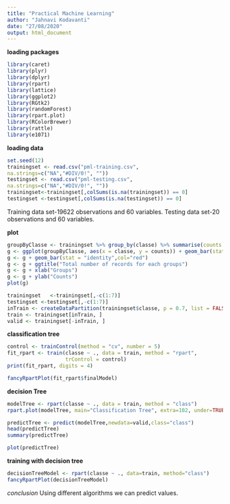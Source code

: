 ---
title: "Practical Machine Learning"
author: "Jahnavi Kodavanti"
date: "27/08/2020"
output: html_document
---


**loading packages**

```{r load, include=TRUE}
library(caret)
library(plyr)
library(dplyr)
library(rpart)
library(lattice)
library(ggplot2)
library(RGtk2)
library(randomForest)
library(rpart.plot)
library(RColorBrewer)
library(rattle)
library(e1071)
```

**loading data**

```{r read,include=TRUE}
set.seed(12)
trainingset <- read.csv("pml-training.csv",
na.strings=c("NA","#DIV/0!", ""))
testingset <- read.csv("pml-testing.csv", 
na.strings=c("NA","#DIV/0!", ""))
trainingset<-trainingset[,colSums(is.na(trainingset)) == 0]
testingset <-testingset[,colSums(is.na(testingset)) == 0]
```

Training data set-19622 observations and 60 variables. 
Testing data set-20 observations and 60 variables.

**plot**

```{r bar,include=TRUE}
groupByClasse <- trainingset %>% group_by(classe) %>% summarise(counts = n())
g <- ggplot(groupByClasse, aes(x = classe, y = counts)) + geom_bar(stat = "identity")
g <- g + geom_bar(stat = "identity",col="red")
g <- g + ggtitle("Total number of records for each groups")
g <- g + xlab("Groups")
g <- g + ylab("Counts")
plot(g)
```



```{r part,include=TRUE}
trainingset   <-trainingset[,-c(1:7)]
testingset <-testingset[,-c(1:7)]
inTrain <- createDataPartition(trainingset$classe, p = 0.7, list = FALSE)
train <- trainingset[inTrain, ]
valid <- trainingset[-inTrain, ]

```

**classification tree**

```{r print,include=TRUE}
control <- trainControl(method = "cv", number = 5)
fit_rpart <- train(classe ~ ., data = train, method = "rpart", 
                   trControl = control)
print(fit_rpart, digits = 4)

```

```{r plot,include=TRUE}

fancyRpartPlot(fit_rpart$finalModel)
```

**decision Tree**

```{r tree,include=TRUE}
modelTree <- rpart(classe ~ ., data = train, method = "class")
rpart.plot(modelTree, main="Classification Tree", extra=102, under=TRUE, faclen=0)
```


```{r prediction,include=TRUE}
predictTree <- predict(modelTree,newdata=valid,class="class")
head(predictTree)
summary(predictTree)
```


```{r plotting,include=TRUE}
plot(predictTree)
```

**training with decision tree**
```{r dt,include=TRUE}
decisionTreeModel <- rpart(classe ~ ., data=train, method="class")
fancyRpartPlot(decisionTreeModel)
```

*conclusion*
Using different algorithms we can predict values.